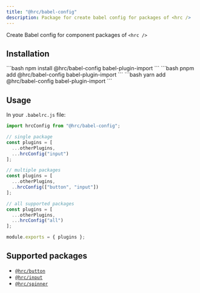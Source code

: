 ```yaml
---
title: "@hrc/babel-config"
description: Package for create babel config for packages of <hrc />
---
```



Create Babel config for component packages of `<hrc />`

## Installation

<Tabs>
  <TabItem label="npm">
    ```bash
    npm install @hrc/babel-config babel-plugin-import
    ```
  </TabItem>
  <TabItem label="pnpm">
    ```bash
    pnpm add @hrc/babel-config babel-plugin-import
    ```
  </TabItem>
  <TabItem label="yarn">
    ```bash
    yarn add @hrc/babel-config babel-plugin-import
    ```
  </TabItem>
</Tabs>

## Usage

In your `.babelrc.js` file:

```js
import hrcConfig from "@hrc/babel-config";

// single package
const plugins = [
  ...otherPlugins,
  ...hrcConfig("input")
];

// multiple packages
const plugins = [
  ...otherPlugins,
  ..hrcConfig(["button", "input"])
];

// all supported packages
const plugins = [
  ...otherPlugins,
  ...hrcConfig("all")
];

module.exports = { plugins };
```

## Supported packages

- [`@hrc/button`](../button)
- [`@hrc/input`](../input)
- [`@hrc/spinner`](../spinner)
